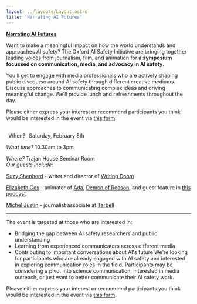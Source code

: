 ---
layout: ../layouts/Layout.astro
title: 'Narrating AI Futures'
---

**[Narrating AI Futures](https://airtable.com/appYLUyQifgR31gwq/paglwAoXxAtCJyrxL/form)**

Want to make a meaningful impact on how the world understands and approaches AI safety? The Oxford AI Safety Initiative are bringing together leading voices from journalism, film, and animation for **a symposium focussed on communication, media, and advocacy in AI safety**.

You'll get to engage with media professionals who are actively shaping public discourse around AI safety through different creative mediums. Discuss approaches to communicating complex ideas and driving meaningful change. We’ll provide lunch and refreshments throughout the day.


Please either express your interest or recommend participants you think would be interested in the event via [this form](https://airtable.com/appYLUyQifgR31gwq/paglwAoXxAtCJyrxL/form).

<br />
_When?_ Saturday, February 8th

_What time?_ 10.30am to 3pm

_Where?_ Trajan House Seminar Room
<br />
_Our guests include:_

[Suzy Shepherd](https://www.suzyshepherd.co.uk/) - writer and director of [Writing Doom](https://youtu.be/xfMQ7hzyFW4)

[Elizabeth Cox](http://www.elizdcox.com/about-2) - animator of [Ada](https://www.shouldwestudio.com/ada), [Demon of Reason](https://www.youtube.com/playlist?list=PLJicmE8fK0EiNXHZ2TeAhByFJywce31S-), and guest feature in [this podcast](https://80000hours.org/podcast/episodes/elizabeth-cox-tv-movies-novels-change-the-world/)

[Michel Justin](https://www.linkedin.com/in/michel-justen/?originalSubdomain=uk) - journalist associate at [Tarbell](https://www.tarbellfellowship.org/about)


<hr />

The event is targeted at those who are interested in:
- Bridging the gap between AI safety researchers and public understanding
- Learning from experienced communicators across different media
- Contributing to important conversations about AI's future
We're looking for participants who are already engaged with AI safety and interested in exploring communication roles in the field. Participants may be considering a pivot into science communication, interested in media outreach, or just want to better communicate their AI safety work.


Please either express your interest or recommend participants you think would be interested in the event via [this form](https://airtable.com/appYLUyQifgR31gwq/paglwAoXxAtCJyrxL/form).
